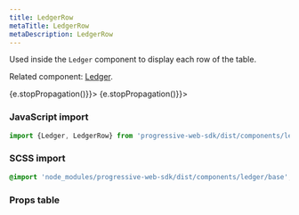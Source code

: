 ```yaml
---
title: LedgerRow
metaTitle: LedgerRow
metaDescription: LedgerRow
---
```



<div class="component-intro">

Used inside the `Ledger` component to display each row of the table.

Related component: [Ledger](Ledger).

</div>

<div onClick={(e) => {e.stopPropagation()}}>
<Tabs activeIndex={0} className="devcenter">
<TabsPanel title="Code" onClick={(e) => {e.stopPropagation()}}>

### JavaScript import

```jsx
import {Ledger, LedgerRow} from 'progressive-web-sdk/dist/components/ledger'
```

### SCSS import

```scss
@import 'node_modules/progressive-web-sdk/dist/components/ledger/base';
```

### Props table

<PropsTable propMetaData={props.componentMetadata.childrenComponentProp} />

</TabsPanel>
</Tabs>
</div>
